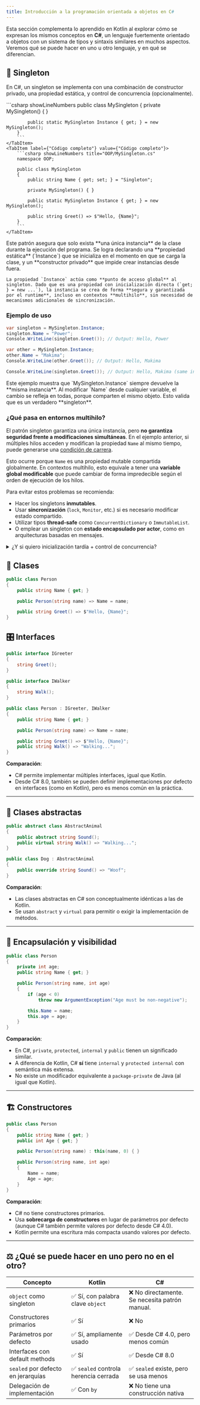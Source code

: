 ```yaml
---
title: Introducción a la programación orientada a objetos en C#
---
```


<ReadingTime />
<GitHubRepoLink user="r8vnhill" repo="csharp-dibs" />

Esta sección complementa lo aprendido en Kotlin al explorar cómo se expresan los mismos conceptos en **C#**, un lenguaje fuertemente orientado a objetos con un sistema de tipos y sintaxis similares en muchos aspectos. Veremos qué se puede hacer en uno u otro lenguaje, y en qué se diferencian.

## 🧍 Singleton

En C#, un singleton se implementa con una combinación de constructor privado, una propiedad estática, y control de concurrencia (opcionalmente).

<BoxedTabs>
    <TabItem label={"Código esencial"} value={"Código esencial"}>
        ```csharp showLineNumbers
        public class MySingleton
        {
            private MySingleton() { }

            public static MySingleton Instance { get; } = new MySingleton();
        }
        ```
    </TabItem>
    <TabItem label={"Código completo"} value={"Código completo"}>
        ```csharp showLineNumbers title="OOP/MySingleton.cs"
        namespace OOP;

        public class MySingleton
        {
            public string Name { get; set; } = "Singleton";

            private MySingleton() { }

            public static MySingleton Instance { get; } = new MySingleton();

            public string Greet() => $"Hello, {Name}";
        }
        ```
    </TabItem>
</BoxedTabs>

<Explanation>
    Este patrón asegura que solo exista **una única instancia** de la clase durante la ejecución del programa. Se logra declarando una **propiedad estática** (`Instance`) que se inicializa en el momento en que se carga la clase, y un **constructor privado** que impide crear instancias desde fuera.

    La propiedad `Instance` actúa como **punto de acceso global** al singleton. Dado que es una propiedad con inicialización directa (`get; } = new ...`), la instancia se crea de forma **segura y garantizada por el runtime**, incluso en contextos **multihilo**, sin necesidad de mecanismos adicionales de sincronización.
</Explanation>


### Ejemplo de uso

```csharp
var singleton = MySingleton.Instance;
singleton.Name = "Power";
Console.WriteLine(singleton.Greet()); // Output: Hello, Power

var other = MySingleton.Instance;
other.Name = "Makima";
Console.WriteLine(other.Greet()); // Output: Hello, Makima

Console.WriteLine(singleton.Greet()); // Output: Hello, Makima (same instance)
```

<Explanation>  
    Este ejemplo muestra que `MySingleton.Instance` siempre devuelve la **misma instancia**. Al modificar `Name` desde cualquier variable, el cambio se refleja en todas, porque comparten el mismo objeto. Esto valida que es un verdadero **singleton**.
</Explanation>

### ¿Qué pasa en entornos multihilo?

El patrón singleton garantiza una única instancia, pero **no garantiza seguridad frente a modificaciones simultáneas**. En el ejemplo anterior, si múltiples hilos acceden y modifican la propiedad `Name` al mismo tiempo, puede generarse una [condición de carrera](https://es.wikipedia.org/wiki/Condici%C3%B3n_de_carrera).

Esto ocurre porque `Name` es una propiedad mutable compartida globalmente. En contextos multihilo, esto equivale a tener una **variable global modificable** que puede cambiar de forma impredecible según el orden de ejecución de los hilos.

Para evitar estos problemas se recomienda:

- Hacer los singletons **inmutables**.
- Usar **sincronización** (`lock`, `Monitor`, etc.) si es necesario modificar estado compartido.
- Utilizar tipos **thread-safe** como `ConcurrentDictionary` o `ImmutableList`.
- O emplear un singleton con **estado encapsulado por actor**, como en arquitecturas basadas en mensajes.

<details>
    <summary>¿Y si quiero inicialización tardía + control de concurrencia?</summary>

    Una alternativa segura y flexible es usar `Lazy<T>`:

    ```csharp showLineNumbers
    public class MySingleton
    {
        private static readonly Lazy<MySingleton> lazy =
            new(() => new MySingleton());

        public static MySingleton Instance => lazy.Value;

        private MySingleton() { }
    }
    ```

    Esto garantiza que la instancia se crea **una sola vez**, solo cuando se accede por primera vez, y de forma segura incluso en contextos **multihilo**.
</details>

## 👤 Clases

```csharp
public class Person
{
    public string Name { get; }

    public Person(string name) => Name = name;

    public string Greet() => $"Hello, {Name}";
}
```

<Explanation>
    
</Explanation>

## 🎛️ Interfaces

```csharp
public interface IGreeter
{
    string Greet();
}

public interface IWalker
{
    string Walk();
}

public class Person : IGreeter, IWalker
{
    public string Name { get; }

    public Person(string name) => Name = name;

    public string Greet() => $"Hello, {Name}";
    public string Walk() => "Walking...";
}
```

**Comparación**:
- C# permite implementar múltiples interfaces, igual que Kotlin.
- Desde C# 8.0, también se pueden definir implementaciones por defecto en interfaces (como en Kotlin), pero es menos común en la práctica.

---

## 🧱 Clases abstractas

```csharp
public abstract class AbstractAnimal
{
    public abstract string Sound();
    public virtual string Walk() => "Walking...";
}

public class Dog : AbstractAnimal
{
    public override string Sound() => "Woof";
}
```

**Comparación**:
- Las clases abstractas en C# son conceptualmente idénticas a las de Kotlin.
- Se usan `abstract` y `virtual` para permitir o exigir la implementación de métodos.

---

## 🔐 Encapsulación y visibilidad

```csharp
public class Person
{
    private int age;
    public string Name { get; }

    public Person(string name, int age)
    {
        if (age < 0)
            throw new ArgumentException("Age must be non-negative");

        this.Name = name;
        this.age = age;
    }
}
```

**Comparación**:
- En C#, `private`, `protected`, `internal` y `public` tienen un significado similar.
- A diferencia de Kotlin, C# **sí** tiene `internal` y `protected internal` con semántica más extensa.
- No existe un modificador equivalente a `package-private` de Java (al igual que Kotlin).

---

## 🏗️ Constructores

```csharp
public class Person
{
    public string Name { get; }
    public int Age { get; }

    public Person(string name) : this(name, 0) { }

    public Person(string name, int age)
    {
        Name = name;
        Age = age;
    }
}
```

**Comparación**:
- C# no tiene constructores primarios.
- Usa **sobrecarga de constructores** en lugar de parámetros por defecto (aunque C# también permite valores por defecto desde C# 4.0).
- Kotlin permite una escritura más compacta usando valores por defecto.

---

## ⚖️ ¿Qué se puede hacer en uno pero no en el otro?

| Concepto                        | Kotlin                                      | C#                                             |
|--------------------------------|---------------------------------------------|------------------------------------------------|
| `object` como singleton        | ✅ Sí, con palabra clave `object`           | ❌ No directamente. Se necesita patrón manual. |
| Constructores primarios        | ✅ Sí                                       | ❌ No                                           |
| Parámetros por defecto         | ✅ Sí, ampliamente usado                    | ✅ Desde C# 4.0, pero menos común               |
| Interfaces con default methods | ✅ Sí                                       | ✅ Desde C# 8.0                                 |
| `sealed` por defecto en jerarquías | ✅ `sealed` controla herencia cerrada   | ✅ `sealed` existe, pero se usa menos          |
| Delegación de implementación   | ✅ Con `by`                                 | ❌ No tiene una construcción nativa             |
